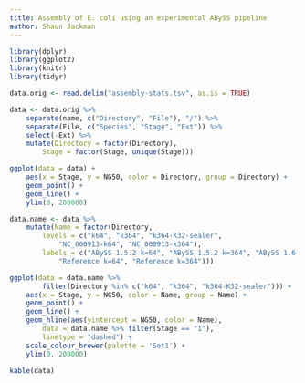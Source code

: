 ```yaml
---
title: Assembly of E. coli using an experimental ABySS pipeline
author: Shaun Jackman
---
```



```r
library(dplyr)
library(ggplot2)
library(knitr)
library(tidyr)
```

```r
data.orig <- read.delim("assembly-stats.tsv", as.is = TRUE)
```

```r
data <- data.orig %>%
	separate(name, c("Directory", "File"), "/") %>%
	separate(File, c("Species", "Stage", "Ext")) %>%
	select(-Ext) %>%
	mutate(Directory = factor(Directory),
		Stage = factor(Stage, unique(Stage)))
```

```r
ggplot(data = data) +
	aes(x = Stage, y = NG50, color = Directory, group = Directory) +
	geom_point() +
	geom_line() +
	ylim(0, 200000)
```

```r
data.name <- data %>%
	mutate(Name = factor(Directory,
		levels = c("k64", "k364", "k364-K32-sealer",
			"NC_000913-k64", "NC_000913-k364"),
		labels = c("ABySS 1.5.2 k=64", "ABySS 1.5.2 k=364", "ABySS 1.6.0 k=364 K=32",
			"Reference k=64", "Reference k=364")))

ggplot(data = data.name %>%
		filter(Directory %in% c("k64", "k364", "k364-K32-sealer"))) +
	aes(x = Stage, y = NG50, color = Name, group = Name) +
	geom_point() +
	geom_line() +
	geom_hline(aes(yintercept = NG50, color = Name),
		data = data.name %>% filter(Stage == "1"),
		linetype = "dashed") +
	scale_colour_brewer(palette = 'Set1') +
	ylim(0, 200000)
```

```r
kable(data)
```
